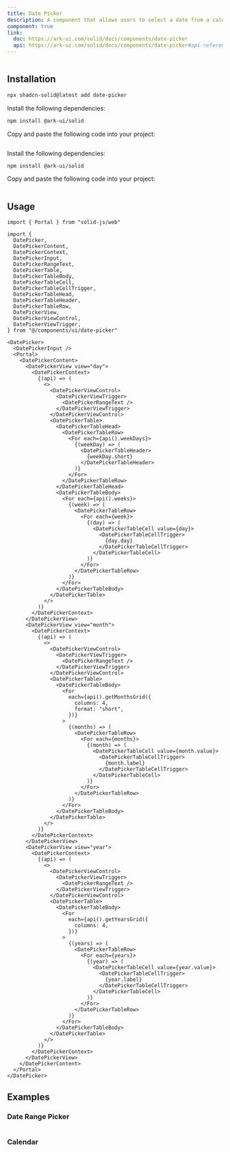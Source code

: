 ```yaml
---
title: Date Picker
description: A component that allows users to select a date from a calendar.
component: true
link:
  doc: https://ark-ui.com/solid/docs/components/date-picker
  api: https://ark-ui.com/solid/docs/components/date-picker#api-reference
---
```


<ComponentPreview name="date-picker-demo" >

```tsx file=<rootDir>/src/registry/tailwindcss/examples/date-picker-demo.tsx

```

</ComponentPreview>

## Installation

<ComponentInstallation >

```bash
npx shadcn-solid@latest add date-picker
```

<Step >

<StepItem>Install the following dependencies:</StepItem>

```bash
npm install @ark-ui/solid
```

<StepItem>Copy and paste the following code into your project:</StepItem>
```tsx file=<rootDir>/src/registry/tailwindcss/ui/date-picker.tsx
```

</Step>

<Step >

<StepItem>Install the following dependencies:</StepItem>

```bash
npm install @ark-ui/solid
```

<StepItem>Copy and paste the following code into your project:</StepItem>
```tsx file=<rootDir>/../packages/unocss/ui/date-picker.tsx
```

</Step>

</ComponentInstallation>

## Usage

```tsx
import { Portal } from "solid-js/web"

import {
  DatePicker,
  DatePickerContent,
  DatePickerContext,
  DatePickerInput,
  DatePickerRangeText,
  DatePickerTable,
  DatePickerTableBody,
  DatePickerTableCell,
  DatePickerTableCellTrigger,
  DatePickerTableHead,
  DatePickerTableHeader,
  DatePickerTableRow,
  DatePickerView,
  DatePickerViewControl,
  DatePickerViewTrigger,
} from "@/components/ui/date-picker"
```

```tsx
<DatePicker>
  <DatePickerInput />
  <Portal>
    <DatePickerContent>
      <DatePickerView view="day">
        <DatePickerContext>
          {(api) => (
            <>
              <DatePickerViewControl>
                <DatePickerViewTrigger>
                  <DatePickerRangeText />
                </DatePickerViewTrigger>
              </DatePickerViewControl>
              <DatePickerTable>
                <DatePickerTableHead>
                  <DatePickerTableRow>
                    <For each={api().weekDays}>
                      {(weekDay) => (
                        <DatePickerTableHeader>
                          {weekDay.short}
                        </DatePickerTableHeader>
                      )}
                    </For>
                  </DatePickerTableRow>
                </DatePickerTableHead>
                <DatePickerTableBody>
                  <For each={api().weeks}>
                    {(week) => (
                      <DatePickerTableRow>
                        <For each={week}>
                          {(day) => (
                            <DatePickerTableCell value={day}>
                              <DatePickerTableCellTrigger>
                                {day.day}
                              </DatePickerTableCellTrigger>
                            </DatePickerTableCell>
                          )}
                        </For>
                      </DatePickerTableRow>
                    )}
                  </For>
                </DatePickerTableBody>
              </DatePickerTable>
            </>
          )}
        </DatePickerContext>
      </DatePickerView>
      <DatePickerView view="month">
        <DatePickerContext>
          {(api) => (
            <>
              <DatePickerViewControl>
                <DatePickerViewTrigger>
                  <DatePickerRangeText />
                </DatePickerViewTrigger>
              </DatePickerViewControl>
              <DatePickerTable>
                <DatePickerTableBody>
                  <For
                    each={api().getMonthsGrid({
                      columns: 4,
                      format: "short",
                    })}
                  >
                    {(months) => (
                      <DatePickerTableRow>
                        <For each={months}>
                          {(month) => (
                            <DatePickerTableCell value={month.value}>
                              <DatePickerTableCellTrigger>
                                {month.label}
                              </DatePickerTableCellTrigger>
                            </DatePickerTableCell>
                          )}
                        </For>
                      </DatePickerTableRow>
                    )}
                  </For>
                </DatePickerTableBody>
              </DatePickerTable>
            </>
          )}
        </DatePickerContext>
      </DatePickerView>
      <DatePickerView view="year">
        <DatePickerContext>
          {(api) => (
            <>
              <DatePickerViewControl>
                <DatePickerViewTrigger>
                  <DatePickerRangeText />
                </DatePickerViewTrigger>
              </DatePickerViewControl>
              <DatePickerTable>
                <DatePickerTableBody>
                  <For
                    each={api().getYearsGrid({
                      columns: 4,
                    })}
                  >
                    {(years) => (
                      <DatePickerTableRow>
                        <For each={years}>
                          {(year) => (
                            <DatePickerTableCell value={year.value}>
                              <DatePickerTableCellTrigger>
                                {year.label}
                              </DatePickerTableCellTrigger>
                            </DatePickerTableCell>
                          )}
                        </For>
                      </DatePickerTableRow>
                    )}
                  </For>
                </DatePickerTableBody>
              </DatePickerTable>
            </>
          )}
        </DatePickerContext>
      </DatePickerView>
    </DatePickerContent>
  </Portal>
</DatePicker>
```

## Examples

### Date Range Picker

<ComponentPreview name="date-picker-with-range-demo" >

```tsx file=<rootDir>/src/registry/tailwindcss/examples/date-picker-with-range-demo.tsx

```

</ComponentPreview>

### Calendar

<ComponentPreview name="calendar-demo" >

```tsx file=<rootDir>/src/registry/tailwindcss/examples/calendar-demo.tsx

```

</ComponentPreview>
